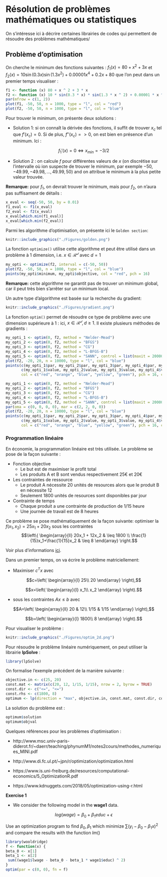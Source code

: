# Résolution de problèmes mathématiques ou statistiques

On s'intéresse ici à décrire certaines librairies de codes qui permettent de résoudre des problèmes mathématiques/


## Problème d'optimisation 

On cherche le minimum des fonctions suivantes : $f_1(x)= 80 + x ^ 2 + 3x$ et $f_2(x)=10\sin(0.3x)\sin(1.3x^2) + 0.00001x^4 + 0.2x+80$ que l'on peut dans un premier temps visualiser : 

```r
f1 <- function (x) 80 + x ^ 2 + 3 * x  
f2 <- function (x) 10 * sin(0.3 * x) * sin(1.3 * x ^ 2) + 0.00001 * x ^ 4 + 0.2 * x + 80  
par(mfrow = c(1, 2))
plot(f1, -50, 50, n = 1000, type = "l", col = "red")
plot(f2, -50, 50, n = 1000, type = "l", col = "blue")
```

Pour trouver le minimum, on présente deux solutions :

* Solution 1: si on connaît la dérivée des fonctions, il suffit de trouver $x_c$ tel que $f'(x_c)=0$. Si de plus, $f''(x_{c}) =  > 0$, on est bien en présence d'un minimum. Ici :

$$f_1'(x)=0 	\Longleftrightarrow  x_{min} = -3/2$$ 

* Solution 2 : on calcule $f$ pour différentes valeurs de $x$ (on discrétise sur l'intervalle où ion suspecte de trouver le minimum, par exemple $-50,-49.99,-49.98,\ldots,49.99,50$) and on attribue le minimum à la plus petite valeur trouvée. 

**Remarque:** pour $f_1$, on devrait trouver le minimum, mais pour $f_2$, on n'aura pas suffisament de détails :

```r
x_eval <- seq(-50, 50, by = 0.01)
f1_eval <- f1(x_eval)
f2_eval <- f2(x_eval)
x_eval[which.min(f1_eval)]
x_eval[which.min(f2_eval)]
```

Parmi les algorithme d'optimisation, on présente ici le `Golden section`: 

```r
knitr::include_graphics("./Figures/golden.png")  
```

La fonction `optimize()` utilise cette algorithme et peut être utilisé dans un problème à 1 dimension, i.e. $x\in\mathcal{R^d}$ avec $d=1$

```r
my_opti <- optimize(f2, interval = c(-50, 50))
plot(f2, -50, 50, n = 1000, type = "l", col = "blue")
points(my_opti$minimum, my_opti$objective, col = "red", pch = 16)
```

**Remarque:** cette algorithme ne garantit pas de trouver un minimum global, car il peut très bien s'arrêter sur un minimum local. 



Un autre type d'algorithme est basée sur la recherche du gradient: 

```r
knitr::include_graphics("./Figures/gradient.png")  
```


La fonction `optim()` permet de résoudre ce type de problème avec une dimension supérieure à 1 : ici, $x\in\mathcal{R^d},d\geq 1$. Il existe plusieurs méthodes de gradients : 

```r
my_opti_1 <- optim(0, f2, method = "Nelder-Mead")
my_opti_2 <- optim(0, f2, method = "BFGS")
my_opti_3 <- optim(0, f2, method = "CG")
my_opti_4 <- optim(0, f2, method = "L-BFGS-B")
my_opti_5 <- optim(0, f2, method = "SANN", control = list(maxit = 20000, temp = 20, parscale = 20))
plot(f2, -20, 20, n = 10000, type = "l", col = "blue")
points(c(my_opti_1$par, my_opti_2$par, my_opti_3$par, my_opti_4$par, my_opti_5$par),
       c(my_opti_1$value, my_opti_2$value, my_opti_3$value, my_opti_4$value, my_opti_5$value),
       col = c("red", "orange", "blue", "yellow", "green"), pch = 16, cex = 2)
```

```r
my_opti_1 <- optim(0, f2, method = "Nelder-Mead")
my_opti_2 <- optim(0, f2, method = "BFGS")
my_opti_3 <- optim(0, f2, method = "CG")
my_opti_4 <- optim(0, f2, method = "L-BFGS-B")
my_opti_5 <- optim(0, f2, method = "SANN", control = list(maxit = 20000, temp = 20, parscale = 20))
par(oma = c(0, 0, 0, 0), mar = c(2, 2, 0, 0))
plot(f2, -20, 20, n = 10000, type = "l", col = "blue")
points(c(my_opti_1$par, my_opti_2$par, my_opti_3$par, my_opti_4$par, my_opti_5$par),
       c(my_opti_1$value, my_opti_2$value, my_opti_3$value, my_opti_4$value, my_opti_5$value),
       col = c("red", "orange", "blue", "yellow", "green"), pch = 16, cex = 2)
```

### Programmation linéaire 

En économie, la programmation linéaire est très utilisée. Le problème se pose de la façon suivante : 

* Fonction objective  
    + Le but est de maximiser le profit total 
    + Les produits A et B sont vendus respectivement 25€ et 20€
* Les contraintes de ressource 
    + Le produit A nécessite 20 unités de resources alors que le produit B en nécessite 12 
    + Seulement 1800 unités de resources sont disponibles par jour
* Contrainte de temps 
    + Chaque produit a une contrainte de production de 1/15 heure
    + Une journée de travail est de 8 heures

Ce problème se pose mathématiquement de la façon suivante: optimiser la $f(x_1,x_2)=25x_1+20x_2$ sous les contraintes  
$$\left\{
    \begin{array}{ll}
        20x_1 + 12x_2 & \leq 1800 \\
        \frac{1}{15}x_1+\frac{1}{15}x_2 & \leq 8
    \end{array}
\right.$$

Voir plus d'informations [ici](https://www.is.uni-freiburg.de/resources/computational-economics/5_OptimizationR.pdf).

Dans un premier temps, on va écrire le problème matriciellement:

* Maximiser $c^Tx$ avec 

$$c=\left(
    \begin{array}{l}
     25\\
     20
    \end{array}
\right),$$

$$x=\left(
    \begin{array}{l}
     x_1\\
     x_2
    \end{array}
\right).$$

* sous les contraintes  $Ax\leq b$ avec 

$$A=\left(
    \begin{array}{ll}
     20 & 12\\
     1/15 & 1/15
    \end{array}
\right),$$

$$b=\left(
    \begin{array}{l}
     1800\\
     8
    \end{array}
\right).$$


Pour visualiser le problème : 

```r
knitr::include_graphics("./Figures/optim_2d.png")  
```

Pour résoudre le problème linéaire numériquement, on peut utiliser la librairie **lpSolve** :

```r
library(lpSolve)
```

On formalise l'exemple précédent de la manière suivante : 

```r
objective.in <- c(25, 20)
const.mat <- matrix(c(20, 12, 1/15, 1/15), nrow = 2, byrow = TRUE)
const.dir <- c("<=", "<=")
const.rhs <- c(1800, 8)
optimum <- lp(direction = "max", objective.in, const.mat, const.dir, const.rhs)
```

La solution du problème est :
```r
optimum$solution
optimum$objval
```


Quelques références pour les problèmes d'optimisation :

* http://www.msc.univ-paris-diderot.fr/~daerr/teaching/phynumM1/notes2cours/methodes_numeriques_MINI.pdf

* http://www.di.fc.ul.pt/~jpn/r/optimization/optimization.html

* https://www.is.uni-freiburg.de/resources/computational-economics/5_OptimizationR.pdf

* https://www.kdnuggets.com/2018/05/optimization-using-r.html


**Exercise 1** 

* We consider the following model in the **wage1** data.

$$log(wage)=\beta_0+\beta_1 educ + \epsilon$$

Use an optimization program to find $\beta_0,\beta_1$ which minimize $\sum(y_i-\beta_0-\beta_1x)^2$ and compare the results with the function $lm()$

```r
library(wooldridge)
f <- function(x) {
beta_0 <- x[1]
beta_1 <- x[2]
 sum((wage1$lwage - beta_0 - beta_1 * wage1$educ) ^ 2)
}
optim(par = c(0, 0), fn = f)
```
